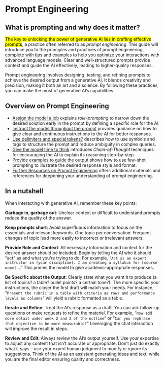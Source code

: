 # Prompt Engineering

## What is prompting and why does it matter?

<mark>The key to unlocking the power of generative AI lies in crafting effective prompts</mark>, a practice often referred to as *prompt engineering*. This guide will introduce you to the principles and practices of prompt engineering, complete with tips and examples to help you optimize your interactions with advanced language models. Clear and well-structured prompts provide context and guide the AI effectively, leading to higher-quality responses.

Prompt engineering involves designing, testing, and refining prompts to achieve the desired output from a generative AI. It blends creativity and precision, making it both an art and a science. By following these practices, you can make the most of generative AI’s capabilities.

## Overview on Prompt Engineering

- [Assign the model a job](/prompting/assign_job.mdx) explains *role-prompting* to narrow down the desired solution early in the prompt by defining a specific role for the AI.
- [Instruct the model throughout the prompt](/prompting/instruct.mdx) provides guidance on how to give clear and continuous instructions to the AI for better responses.
- [Use delimiters and special tokens?](/prompting/use_delimiters.mdx) describes how to use symbols and tags to structure the prompt and reduce ambiguity in complex queries.
- [Give the model time to think](/prompting/chain_of_thought_prompting.mdx) introduces *Chain-of-Thought* techniques for encouraging the AI to explain its reasoning step-by-step.
- [Provide examples to guide the output](/prompting/give_examples.mdx) shows how to use few-shot prompting to illustrate the desired response style and format.
- [Further Resources on Prompt Engineering](/prompting/further_resources.mdx) offers additional materials and references for deepening your understanding of prompt engineering.

## In a nutshell

When interacting with generative AI, remember these key points:

**Garbage in, garbage out**: Unclear context or difficult to understand prompts reduce the quality of the answer.

**Keep prompts short**: Avoid superfluous information to focus on the essentials and relevant keywords. One topic per conversation: Frequent changes of topic lead more easily to incorrect or irrelevant answers.

**Provide Role and Context**: All necessary information and context for the desired answer should be included. Begin by telling the AI who it should “act” as and what you’re trying to do. For example, “`Act as an expert instructor in [your discipline]. I am creating a syllabus for [course name] …`” This primes the model to give academic-appropriate responses.

**Be Specific about the Output**: Clearly state what you want it to produce (a list of topics? a table? bullet points? a certain tone?). The more specific your instructions, the closer the first draft will match your needs. For instance, “`Present the rubric in a table with criteria as rows and performance levels as columns`” will yield a rubric formatted as a table.

**Iterate and Refine**: Treat the AI’s response as a draft. You can ask follow-up questions or make requests to refine the material. For example, “`Now add more detail under week 2 and 3 of the outline`” or “`Can you rephrase that objective to be more measurable?`” Leveraging the chat interaction will improve the result in steps.

**Review and Edit**: Always review the AI’s output yourself. Use your expertise to adjust any content that isn’t accurate or appropriate. Don’t just do exactly what it says – use your expert human judgment to modify or ignore its suggestions. Think of the AI as an assistant generating ideas and text, while you are the final editor ensuring quality and correctness.
